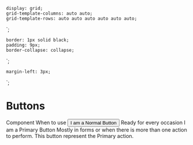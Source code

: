 
    display: grid;
    grid-template-columns: auto auto;
    grid-template-rows: auto auto auto auto auto auto;
`;

    border: 1px solid black;
    padding: 9px;
    border-collapse: collapse;
`;

    margin-left: 3px;
`;

<Meta title="Components/Buttons" component={Button}/>

# Buttons

<Canvas>
    <Story name="Buttons">
        <Container>
            <Cell>Component</Cell>
            <Cell>When to use</Cell>
            <Cell>
                <Button>I am a Normal Button</Button>
            </Cell>
            <Cell>Ready for every occasion</Cell>
            <Cell>
                <PrimaryButton>I am a Primary Button</PrimaryButton>
            </Cell>
            <Cell>
                Mostly in forms or when there is more than one action to perform.
                This button represent the Primary action.
            </Cell>
        </Container>
    </Story>
</Canvas>
